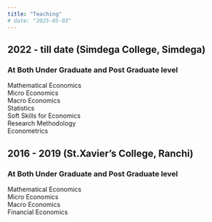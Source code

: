 ---
title: "Teaching"
# date: "2025-05-03"
---

## 2022 - till date (Simdega College, Simdega) \

### At Both Under Graduate and Post Graduate level

Mathematical Economics \
Micro Economics \
Macro Economics \
Statistics \
Soft Skills for Economics \
Research Methodology \
Econometrics \


## 2016 - 2019 (St.Xavier's College, Ranchi) \

### At Both Under Graduate and Post Graduate level

Mathematical Economics \
Micro Economics \
Macro Economics \
Financial Economics
